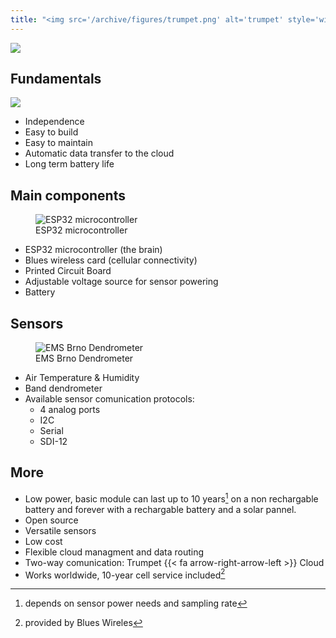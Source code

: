 ```yaml
---
title: "<img src='/archive/figures/trumpet.png' alt='trumpet' style='width:2em;vertical-align: top;'> &nbsp; The Trumpet "
---
```


![](/archive/figures/box-01.jpg)

## Fundamentals

::: {layout="[30,70]" layout-valign="center"}
:::: image_here
![](/archive/figures/tree-city-icon.jpg)
::::
:::: bullets_here
* Independence
* Easy to build
* Easy to maintain
* Automatic data transfer to the cloud
* Long term battery life
::::
:::

## Main components

::: {layout="[30,70]" layout-valign="center"}
:::: image_here
![ESP32 microcontroller](/archive/figures/esp32.jpeg)
::::
:::: bullets_here
* ESP32 microcontroller (the brain)
* Blues wireless card (cellular connectivity)
* Printed Circuit Board
* Adjustable voltage source for sensor powering
* Battery
::::
:::


## Sensors

::: {layout="[30,70]" layout-valign="center"}
:::: image_here
![EMS Brno Dendrometer](/archive/figures/dendrometer-dr26.jpeg)
::::
:::: bullets_here
* Air Temperature & Humidity
* Band dendrometer
* Available sensor comunication protocols:
    * 4 analog ports
    * I2C
    * Serial
    * SDI-12
::::
:::

## More

* Low power, basic module can last up to 10 years[^1] on a non rechargable battery and forever with a rechargable battery and a solar pannel.
* Open source
* Versatile sensors
* Low cost
* Flexible cloud managment and data routing
* Two-way comunication: Trumpet {{< fa arrow-right-arrow-left >}} Cloud
* Works worldwide, 10-year cell service included[^2]

[^1]: depends on sensor power needs and sampling rate
[^2]: provided by Blues Wireles